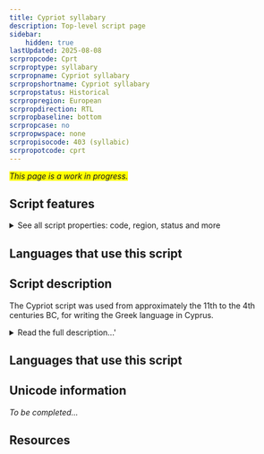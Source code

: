 ```yaml
---
title: Cypriot syllabary
description: Top-level script page
sidebar:
    hidden: true
lastUpdated: 2025-08-08
scrpropcode: Cprt
scrproptype: syllabary
scrpropname: Cypriot syllabary
scrpropshortname: Cypriot syllabary
scrpropstatus: Historical
scrpropregion: European
scrpropdirection: RTL
scrpropbaseline: bottom
scrpropcase: no
scrpropwspace: none
scrpropisocode: 403 (syllabic)
scrpropotcode: cprt
---
```


<span style='background-color:yellow'>_This page is a work in progress._</span>


## Script features

<details>
<summary> See all script properties: code, region, status and more</summary>
<ScriptInfo />
</details>

## Languages that use this script

<WsList script='Cprt' wsMax='5' />

## Script description

The Cypriot script was used from approximately the 11th to the 4th centuries BC, for writing the Greek language in Cyprus.

<details>
<summary>Read the full description...'</summary>It descended from the Linear A script, and is closely related to the Linear B script, but has no visual or structural relationship to the Greek alphabet. The script was used primarily for record keeping, not for literary purposes.

The Cypriot script was a syllabary, with each of fifty-six letters representing an open (CV) syllable. It was written from right to left without interword spacing. Voiced sounds were under-represented in the script, despite being distinctive in speech. For example, the _p_ series of letters (pa, pe, pi, po, pu) represented syllables beginning with both [p] and [b].

In order to represent syllables with a structure other than CV, for example, CCV, CVC or CVV (diphthongs), certain spelling conventions were implemented. Consonant clusters were written using CV signs whose vowels agreed with the vowel of the whole syllable. So _bre_ was written using the signs be+re. In consonant clusters in which a nasal preceded another consonant, the nasal was not written. Closed CVC syllables were written using the _e_ series of sounds. In spoken Greek, only the consonants [n], [r], and [s] were used at the end of a word, so only the signs representing _ne_, _re_ and _se_ were written to close a syllable. Diphthongs were always written out, with the independent vowel signs representing the second part of the diphthong.

Word breaks were not indicated by spaces or any other means.
</details>

## Languages that use this script

<WsList script='Cprt' wsMax='5' />

## Unicode information

_To be completed..._

## Resources

<ScriptResources detailSummary='seemore' />

